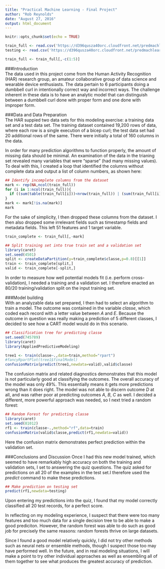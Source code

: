 ```yaml
---
title: "Practical Machine Learning - Final Project"
author: "Rob Reynolds"
date: "August 27, 2016"
output: html_document
---
```


```r
knitr::opts_chunk$set(echo = TRUE)
```

```r
train_full <- read.csv('https://d396qusza40orc.cloudfront.net/predmachlearn/pml-training.csv',stringsAsFactors = FALSE,na.strings=c(""))
testing <- read.csv('https://d396qusza40orc.cloudfront.net/predmachlearn/pml-testing.csv',stringsAsFactors = FALSE)

train_full <- train_full[,-c(1:5)]

```

###Introduction  
The data used in this project come from the Human Activity Recognition (HAR) research group, an amateur collaborative group of data science and wearable device enthusiasts. The data pertain to 6 participants doing a dumbbell curl in intentionally correct way and incorrect ways. The challenge inherent in these data is to have an analytic model that can distinguish between a dumbbell curl done with proper form and one done with improper form.  

###Data and Data Preparation  
The HAR suppied two data sets for this modeling exercise: a training data set and a test data set. The training dataset contained 19,200 rows of data, where each row is a single execution of a bicep curl; the test data set had 20 additional rows of the same. There were initially a total of 160 columns in the data. 

In order for many prediction algorithms to function properly, the amount of missing data should be minimal. An examination of the data in the trianing set revealed many variables that were "sparse" (had many missing values). To deal with this, I created a loop that identified the columns without complete data and output a list of column numbers, as shown here:

```r

## Identify incomplete columns from the dataset
mark <- rep(NA,ncol(train_full))
for (i in 1:ncol(train_full)){
  if ((sum(table(train_full[i]))<nrow(train_full)) | (sum(train_full[i]=="NA")>0)) {mark[i] <- i}
}
mark <- mark[!is.na(mark)]
mark  
```  

For the sake of simplicity, I then dropped these columns from the dataset. I then also dropped some irrelevant fields such as timestamp fields and metadata fields. This left 51 features and 1 target variable.

```r
train_complete <- train_full[,-mark]

## Split training set into true train set and a validation set
library(caret)
set.seed(4501)
split <- createDataPartition(y=train_complete$classe,p=0.8)[[1]]
train <- train_complete[split,]
valid <- train_complete[-split,]
```  

In order to measure how well potential models fit (i.e. perform cross-validation), I needed a training and a validation set. I therefore enacted an 80/20 training/validation split on the input training set. 

###Model building  
With an analyzable data set prepared, I then had to select an algorithm to train a model. The outcome was contained in the variable *classe*, which coded each record with a letter value between *A* and *E*. Because the outcome in question was really making a prediction of 5 different classes, I decided to see how a CART model would do in this scenario. 

```r
## Classification tree for predicting classe
set.seed(745789)
library(caret)
library(AppliedPredictiveModeling)

tree1 <- train(classe~.,data=train,method="rpart")
#fancyRpartPlot(tree1$finalModel)
confusionMatrix(predict(tree1,newdata=valid),valid$classe)
```

The confusion matrix and related diagnostics demonstrates that this model is not particularly good at classifying the outcomes. The overall accuracy of the model was only 49%. This essentially means it gets more predictions wrong than it does right. The model was not able to discern outcome *D* at all, and was rather poor at predicting outcomes *A*, *B*, *C* as well. I decided a different, more powerful approach was needed, so I next tried a random forest:

```r
## Random Forest for predicting classe
library(caret)
set.seed(81012)
rf1 <- train(classe~.,method="rf",data=train)
confusionMatrix(valid$classe,predict(rf1,newdata=valid))
```  

Here the confusion matrix demonstrates perfect prediction within the validation set.   

###Conclusions and Discussion
Once I had this new model trained, which seemed to have remarkably high accuracy on both the training and validation sets, I set to answering the quiz questions. The quiz asked for predictions on all 20 of the examples in the test set.I therefore used the *predict* command to make these predictions.  

```r
## Make prediction on testing set
predict(rf1,newdata=testing)
```  

Upon entering my predictions into the quiz, I found that my model correctly classified all 20 test records, for a perfect score.  

In reflecting on my modeling experience, I suspect that there were too many features and too much data for a single decision tree to be able to make a good prediciton. However, the random forest was able to do such as good job for precisely the same reasons: random forests thrive on large datasets.  

Since I found a good model relatively quickly, I did not try other methods such as neural nets or ensemble methods, though I suspect those too may have performed well. In the future, and in real modeling situations, I will make a point to try other individual approaches as well as ensembling all of them together to see what produces the greatest accuracy of prediction.
